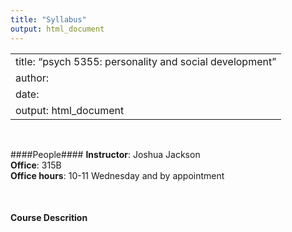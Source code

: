 ```yaml
---
title: "Syllabus"
output: html_document
---
```


---
title: "psych 5355: personality and social development"
author: 
date: 
output: html_document
---
<br>  

####People#### 
**Instructor**: Joshua Jackson  
**Office**: 315B  
**Office hours**: 10-11 Wednesday and by appointment  



<br>  

#### Course Descrition#### 



